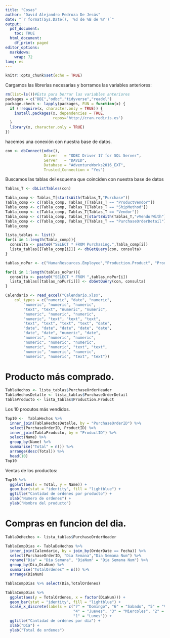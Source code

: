 ```yaml
---
title: "Cosas"
author: "David Alejandro Pedroza De Jesús"
date: "`r format(Sys.Date(), '%d de %B de %Y')`"
output:
  pdf_document: 
    toc: TRUE 
  html_document:
    df_print: paged
editor_options: 
  markdown: 
    wrap: 72
lang: es
---
```


```r
knitr::opts_chunk$set(echo = TRUE)
```


Cargamos las librerías necesarias y borramos las variables anteriores:

```r
rm(list=ls())#Esto para borrar las variables anteriores
packages = c("DBI","odbc","tidyverse","readxl")
package.check <- lapply(packages, FUN = function(x) {
  if (!require(x, character.only = TRUE)) {
    install.packages(x, dependencies = TRUE,
                     repos='http://cran.rediris.es')
  }
  library(x, character.only = TRUE)
})
```

hacemos una conexión con nuestra base de datos.

```r
con <- dbConnect(odbc(),
                 Driver   = "ODBC Driver 17 for SQL Server",  
                 Server   = "DAVID",
                 Database = "AdventureWorks2016_EXT",
                 Trusted_Connection = "Yes")
```

Buscamos las tablas del esquema que coinciden con nuestra base de datos

```r
Tablas_T <- dbListTables(con)

Tabla_comp <- Tablas_T[startsWith(Tablas_T,"Purchase")]
Tabla_comp <- c(Tabla_comp, Tablas_T[Tablas_T == "ProductVendor"])
Tabla_comp <- c(Tabla_comp, Tablas_T[Tablas_T == "ShipMethod"])
Tabla_comp <- c(Tabla_comp, Tablas_T[Tablas_T == "Vendor"])
Tabla_comp <- c(Tabla_comp, Tablas_T[startsWith(Tablas_T,"vVendorWith")])
Tabla_comp <- c(Tabla_comp, Tablas_T[Tablas_T == "PurchaseOrderDetail"])
Tabla_comp
```

```r
lista_tablas <- list()
for(i in 1:length(Tabla_comp)){
  consulta <- paste0("SELECT * FROM Purchasing.",Tabla_comp[i])
  lista_tablas[[Tabla_comp[i]]] <- dbGetQuery(con, consulta)
}
```

```r
tablas_noPur <- c("HumanResources.Employee","Production.Product", "Production.UnitMeasure", "Person.BusinessEntity")

for(i in 1:length(tablas_noPur)){
  consulta <- paste0("SELECT * FROM ",tablas_noPur[i])
  lista_tablas[[tablas_noPur[i]]] <- dbGetQuery(con, consulta)
}
```


```r
Calendario <- read_excel("Calendario.xlsx", 
    col_types = c("numeric", "date", "numeric", 
        "numeric", "numeric", "numeric", 
        "text", "text", "numeric", "numeric", 
        "numeric", "numeric", "numeric", 
        "numeric", "text", "text", "text", 
        "text", "text", "text", "text", "date", 
        "date", "date", "date", "date", "date", 
        "date", "date", "numeric", "date", 
        "numeric", "numeric", "numeric", 
        "numeric", "numeric", "numeric", 
        "numeric", "numeric", "text", "text", 
        "numeric", "numeric", "numeric", 
        "numeric", "numeric", "text", "text"))
```


# Producto más comprado.

```r
TablaHechos <- lista_tablas$PurchaseOrderHeader
TablaHechosDetalle <- lista_tablas$PurchaseOrderDetail
TablaProducto <- lista_tablas$Production.Product
```

Los 10 procutos más vendidos.

```r
Top10 <-  TablaHechos %>%
  inner_join(TablaHechosDetalle, by = "PurchaseOrderID") %>%
  select(PurchaseOrderID, ProductID) %>%
  inner_join(TablaProducto, by = "ProductID") %>%
  select(Name) %>%
  group_by(Name) %>%
  summarise("Total" = n()) %>%
  arrange(desc(Total)) %>%
  head(10)
Top10
```


Ventas de los productos:

```r
Top10 %>%
  ggplot(aes(x = Total, y = Name)) +
  geom_bar(stat = "identity", fill = "lightblue") + 
  ggtitle("Cantidad de ordenes por producto") +
  xlab("Numero de ordenes") + 
  ylab("Nombre del producto")
```



# Compras en funcion del dia.

```r
TablaDeHechos <- lista_tablas$PurchaseOrderHeader

TablaCompDias <- TablaDeHechos %>%
  inner_join(Calendario, by = join_by(OrderDate == Fecha)) %>%
  select(PurchaseOrderID, "Dia Semana","Dia Semana Num") %>%
  rename("Dia" = "Dia Semana", "DiaNum" = "Dia Semana Num") %>%
  group_by(Dia,DiaNum) %>%
  summarise("TotalOrdenes" = n()) %>%
  arrange(DiaNum)

TablaCompDias %>% select(Dia,TotalOrdenes)
```


```r
TablaCompDias %>%
  ggplot(aes(y = TotalOrdenes, x = factor(DiaNum))) +
  geom_bar(stat = "identity", fill = "lightblue") +
  scale_x_discrete(labels = c("7" = "Domingo", "6" = "Sabado", "5" = "Viernes",
                              "4" = "Jueves", "3" = "Miercoles", "2" = "Martes",
                              "1" = "Lunes")) + 
  ggtitle("Cantidad de ordenes por día") +
  xlab("Día") + 
  ylab("Total de ordenes")
```

